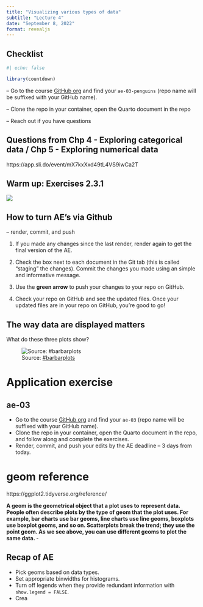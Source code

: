 ```yaml
---
title: "Visualizing various types of data"
subtitle: "Lecture 4"
date: "September 8, 2022"
format: revealjs
---
```



## Checklist 

```r
#| echo: false

library(countdown)
```

-- Go to the course [GitHub org](https://github.com/sta199-f22-2) and find your `ae-03-penguins` (repo name will be suffixed with your GitHub name).

--   Clone the repo in your container, open the Quarto document in the repo

-- Reach out if you have questions

## Questions from Chp 4 - Exploring categorical data / Chp 5 - Exploring numerical data

https://app.sli.do/event/mX7kxXxd49tL4VS9iwCa2T

## Warm up: Exercises 2.3.1

![](images/03-Grammer-of-Graphics/what'swrong.png){fig-align="center"}

## How to turn AE's via Github

-- render, commit, and push

1.  If you made any changes since the last render, render again to get the final version of the AE.

2.  Check the box next to each document in the Git tab (this is called "staging" the changes). Commit the changes you made using an simple and informative message.

3.  Use the **green arrow** to push your changes to your repo on GitHub.

4.  Check your repo on GitHub and see the updated files. Once your updated files are in your repo on GitHub, you're good to go!


## **The way data are displayed matters**

::: question
What do these three plots show?
:::

![Source: [#barbarplots](https://cogtales.wordpress.com/2016/06/06/congratulations-barbarplots/)](images/04-Visualizing-various-types-of-data/barplots.png){fig-alt="Three representations of the same data: Bar plot of means, box plots, histograms." fig-align="center"}

# Application exercise

## ae-03
-   Go to the course [GitHub org](https://github.com/sta199-f22-2) and find your `ae-03` (repo name will be suffixed with your GitHub name).
-   Clone the repo in your container, open the Quarto document in the repo, and follow along and complete the exercises.
-   Render, commit, and push your edits by the AE deadline -- 3 days from today.

# geom reference 

https://ggplot2.tidyverse.org/reference/

**A geom is the geometrical object that a plot uses to represent data. People often describe plots by the type of geom that the plot uses. For example, bar charts use bar geoms, line charts use line geoms, boxplots use boxplot geoms, and so on. Scatterplots break the trend; they use the point geom. As we see above, you can use different geoms to plot the same data. ** - 

## Recap of AE {.smaller}

-   Pick geoms based on data types.
-   Set appropriate binwidths for histograms.
-   Turn off legends when they provide redundant information with `show.legend = FALSE`.
-   Crea